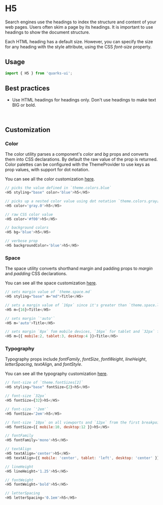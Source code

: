 <Meta title="Typography/H5/Get started" />

# H5

Search engines use the headings to index the structure and content of your web pages. Users often skim a page by its headings. It is important to use headings to show the document structure.

Each HTML heading has a default size. However, you can specify the size for any heading with the style attribute, using the CSS _font-size_ property.

## Usage

```javascript
import { H5 } from 'quarks-ui';
```

## Best practices

- Use HTML headings for headings only. Don't use headings to make text BIG or bold.

<br/>

## Customization

### Color

The color utility parses a component's _color_ and _bg_ props and converts them into CSS declarations. By default the raw value of the prop is returned. Color palettes can be configured with the ThemeProvider to use keys as prop values, with support for dot notation.

You can see all the color customization [here](https://styled-system.com/api/#color).

```javascript
// picks the value defined in `theme.colors.blue`
<H5 styling="base" color='blue'>h5</H5>

// picks up a nested color value using dot notation `theme.colors.gray[0]`
<H5 color='gray.0'>h5</H5>

// raw CSS color value
<H5 color='#f00'>h5</H5>

// background colors
<H5 bg='blue'>h5</H5>

// verbose prop
<H5 backgroundColor='blue'>h5</H5>
```

### Space

The space utility converts shorthand margin and padding props to _margin_ and _padding_ CSS declarations.

You can see all the space customization [here](https://styled-system.com/api#space).

```javascript
// sets margin value of `theme.space.md`
<H5 styling="base" m="md">Title</H5>

// sets a margin value of `16px` since it's greater than `theme.space.length`
<H5 m={16}>Title</H5>

// sets margin `'auto'`
<H5 m='auto'>Title</H5>

// sets margin `8px` fom mobile devices, `16px` for tablet and `32px` for desktop from the first breakpoint and up
<H5 m={{ mobile:2, tablet:3, desktop:4 }}>Title</H5>
```

### Typography

Typography props include _fontFamily_, _fontSize_, _fontWeight_, _lineHeight_, _letterSpacing_, _textAlign_, and _fontStyle_.

You can see all the typography customization [here](https://styled-system.com/api/#typography).

```javascript
// font-size of `theme.fontSizes[2]`
<H5 styling="base" fontSize={2}>h5</H5>

// font-size `32px`
<H5 fontSize={32}>h5</H5>

// font-size `'2em'`
<H5 fontSize='2em'>h5</H5>

// font-size `10px` on all viewports and `12px` from the first breakpoint and up
<H5 fontSize={{ mobile:10, desktop:12 }}>h5</H5>

// fontFamily
<H5 fontFamily='mono'>h5</H5>

// textAlign
<H5 textAlign='center'>h5</H5>
<H5 textAlign={{ mobile: 'center', tablet: 'left', desktop: 'center' }}>h5</H5>

// lineHeight
<H5 lineHeight='1.25'>h5</H5>

// fontWeight
<H5 fontWeight='bold'>h5</H5>

// letterSpacing
<H5 letterSpacing='0.1em'>h5</H5>
```
